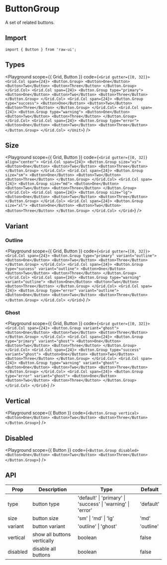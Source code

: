 
# ButtonGroup

A set of related buttons.

## Import

```tsx
import { Button } from 'raw-ui';
```

## Types

<Playground
  scope={{ Grid, Button }}
  code={`
<Grid gutter={[0, 32]}>
  <Grid.Col span={24}>
    <Button.Group>
      <Button>One</Button>
      <Button>Two</Button>
      <Button>Three</Button>
    </Button.Group>
  </Grid.Col>
  <Grid.Col span={24}>
    <Button.Group type="primary">
      <Button>One</Button>
      <Button>Two</Button>
      <Button>Three</Button>
    </Button.Group>
  </Grid.Col>
  <Grid.Col span={24}>
    <Button.Group type="success">
      <Button>One</Button>
      <Button>Two</Button>
      <Button>Three</Button>
    </Button.Group>
  </Grid.Col>
  <Grid.Col span={24}>
    <Button.Group type="warning">
      <Button>One</Button>
      <Button>Two</Button>
      <Button>Three</Button>
    </Button.Group>
  </Grid.Col>
  <Grid.Col span={24}>
    <Button.Group type="error">
      <Button>One</Button>
      <Button>Two</Button>
      <Button>Three</Button>
    </Button.Group>
  </Grid.Col>
</Unit>
`}
/>

## Size

<Playground
  scope={{ Grid, Button }}
  code={`
<Grid gutter={[0, 32]} align="center">
  <Grid.Col span={24}>
    <Button.Group size="xs">
      <Button>One</Button>
      <Button>Two</Button>
      <Button>Three</Button>
    </Button.Group>
  </Grid.Col>
  <Grid.Col span={24}>
    <Button.Group size="sm">
      <Button>One</Button>
      <Button>Two</Button>
      <Button>Three</Button>
    </Button.Group>
  </Grid.Col>
  <Grid.Col span={24}>
    <Button.Group size="md">
      <Button>One</Button>
      <Button>Two</Button>
      <Button>Three</Button>
    </Button.Group>
  </Grid.Col>
  <Grid.Col span={24}>
    <Button.Group size="lg">
      <Button>One</Button>
      <Button>Two</Button>
      <Button>Three</Button>
    </Button.Group>
  </Grid.Col>
  <Grid.Col span={24}>
    <Button.Group size="xl">
      <Button>One</Button>
      <Button>Two</Button>
      <Button>Three</Button>
    </Button.Group>
  </Grid.Col>
</Grid>
`}
/>

## Variant

### Outline

<Playground
  scope={{ Grid, Button }}
  code={`
<Grid gutter={[0, 32]}>
  <Grid.Col span={24}>
    <Button.Group type="primary" variant="outline">
      <Button>One</Button>
      <Button>Two</Button>
      <Button>Three</Button>
    </Button.Group>
  </Grid.Col>
  <Grid.Col span={24}>
    <Button.Group type="success" variant="outline">
      <Button>One</Button>
      <Button>Two</Button>
      <Button>Three</Button>
    </Button.Group>
  </Grid.Col>
  <Grid.Col span={24}>
    <Button.Group type="warning" variant="outline">
      <Button>One</Button>
      <Button>Two</Button>
      <Button>Three</Button>
    </Button.Group>
  </Grid.Col>
  <Grid.Col span={24}>
    <Button.Group type="error" variant="outline">
      <Button>One</Button>
      <Button>Two</Button>
      <Button>Three</Button>
    </Button.Group>
  </Grid.Col>
</Grid>
`}
/>

### Ghost

<Playground
  scope={{ Grid, Button }}
  code={`
<Grid gutter={[0, 32]}>
  <Grid.Col span={24}>
    <Button.Group variant="ghost">
      <Button>One</Button>
      <Button>Two</Button>
      <Button>Three</Button>
    </Button.Group>
  </Grid.Col>
  <Grid.Col span={24}>
    <Button.Group type="primary" variant="ghost">
      <Button>One</Button>
      <Button>Two</Button>
      <Button>Three</Button>
    </Button.Group>
  </Grid.Col>
  <Grid.Col span={24}>
    <Button.Group type="success" variant="ghost">
      <Button>One</Button>
      <Button>Two</Button>
      <Button>Three</Button>
    </Button.Group>
  </Grid.Col>
  <Grid.Col span={24}>
    <Button.Group type="warning" variant="ghost">
      <Button>One</Button>
      <Button>Two</Button>
      <Button>Three</Button>
    </Button.Group>
  </Grid.Col>
  <Grid.Col span={24}>
    <Button.Group type="error" variant="ghost">
      <Button>One</Button>
      <Button>Two</Button>
      <Button>Three</Button>
    </Button.Group>
  </Grid.Col>
</Grid>
`}
/>

## Vertical

<Playground
  scope={{ Button }}
  code={`
<Button.Group vertical>
  <Button>One</Button>
  <Button>Two</Button>
  <Button>Three</Button>
</Button.Group>
`}
/>

## Disabled

<Playground
  scope={{ Button }}
  code={`
<Button.Group disabled>
  <Button>One</Button>
  <Button>Two</Button>
  <Button>Three</Button>
</Button.Group>
`}
/>

## API

| Prop     | Description                 | Type                                                        | Default   |
| -------- | --------------------------- | ----------------------------------------------------------- | --------- |
| type     | button type                 | 'default' \| 'primary' \| 'success' \| 'warning' \| 'error' | 'default' |
| size     | button size                 | 'sm' \| 'md' \| 'lg'                                        | 'md'      |
| variant  | button variant              | 'outline' \| 'ghost'                                        | 'outline' |
| vertical | show all buttons vertically | boolean                                                     | false     |
| disabled | disable all buttons         | boolean                                                     | false     |
